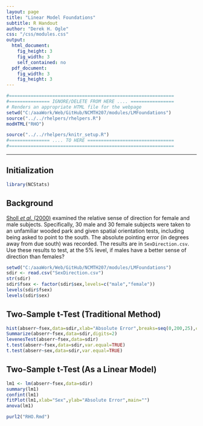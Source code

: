 ```yaml
---
layout: page
title: "Linear Model Foundations"
subtitle: R Handout
author: "Derek H. Ogle"
css: "/css/modules.css"
output:
  html_document:
    fig_height: 3
    fig_width: 3
    self_contained: no
  pdf_document:
    fig_width: 3
    fig_height: 3
---
```


```r
#=============================================================
#=============== IGNORE/DELETE FROM HERE .... ================
# Renders an appropriate HTML file for the webpage
setwd("C:/aaaWork/Web/GitHub/NCMTH207/modules/LMFoundations")
source("../../rhelpers/rhelpers.R")
modHTML("RHO")
```

```r
source("../../rhelpers/knitr_setup.R")
#=============== .... TO HERE ================================
#=============================================================
```
----

## Initialization

```r
library(NCStats)
```

## Background
[Sholl *et al.* (2000)](http://www.sciencedirect.com/science/article/pii/S0272494499901469) examined the relative sense of direction for female and male subjects.  Specifically, 30 male and 30 female subjects were taken to an unfamiliar wooded park and given spatial orientation tests, including being asked to point to the south.  The absolute pointing error (in degrees away from due south) was recorded.  The results are in `SexDirection.csv`.  Use these results to test, at the 5% level, if males have a better sense of direction than females?

```r
setwd("C:/aaaWork/Web/GitHub/NCMTH207/modules/LMFoundations")
sdir <- read.csv("SexDirection.csv")
str(sdir)
sdir$fsex <- factor(sdir$sex,levels=c("male","female"))
levels(sdir$fsex)
levels(sdir$sex)
```

## Two-Sample t-Test (Traditional Method)

```r
hist(abserr~fsex,data=sdir,xlab="Absolute Error",breaks=seq(0,200,25),col="gray90")
Summarize(abserr~fsex,data=sdir,digits=2)
levenesTest(abserr~fsex,data=sdir)
t.test(abserr~fsex,data=sdir,var.equal=TRUE)
t.test(abserr~sex,data=sdir,var.equal=TRUE)
```

## Two-Sample t-Test (As a Linear Model)

```r
lm1 <- lm(abserr~fsex,data=sdir)
summary(lm1)
confint(lm1)
fitPlot(lm1,xlab="Sex",ylab="Absolute Error",main="")
anova(lm1)
```


```r
purl2("RHO.Rmd")
```
